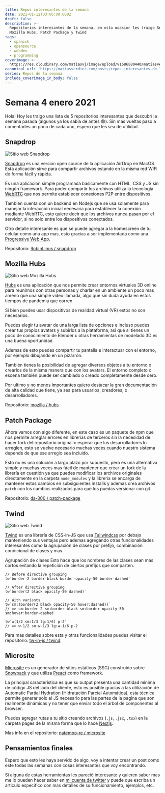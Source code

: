 ```yaml
---
title: Repos interesantes de la semana
date: 2021-01-12T03:00:00.000Z
draft: false
description: >-
  Repositorios interesantes de la semana, en esta ocasion les traigo SnapDrop,
  Mozilla Hubs, Patch Package y Twind
tags:
  - spanish
  - opensource
  - webdev
  - programming
coverimage: >-
  https://res.cloudinary.com/matiasvj/image/upload/v1686880440/matiasverdier.com/8f84dfef-7e36-4a7b-b820-cc3814523766_vc7yzk.png
canonical_url: 'https://matiasverdier.com/posts/repos-interesantes-de-la-semana-1'
series: Repos de la semana
include_coverimage_in_body: false
---
```


# Semana 4 enero 2021

Hola! Hoy les traigo una lista de 5 repositorios interesantes que descubrí la semana pasada (algunos ya los sabia de antes 😅). Sin más vueltas paso a comentarles un poco de cada uno, espero que les sea de utilidad.

## Snapdrop

![Sitio web Snapdrop](https://res.cloudinary.com/matiasvj/image/upload/v1686880440/matiasverdier.com/8pkjtbaxogcea4qdovt8_ho9dxh.png)

[Snapdrop](https://snapdrop.net/) es una version open source de la aplicación AirDrop en MacOS. Esta aplicación sirve para compartir archivos estando en la misma red WIFI de forma fácil y rápida.

Es una aplicación simple programada básicamente con HTML, CSS y JS sin ningún framework. Para poder compartir los archivos utiliza la tecnología [WebRTC](https://webrtc.org/) que nos permite establecer conexiones P2P entre dispositivos.

También cuenta con un backend en Nodejs que se usa solamente para manejar la interacción inicial necesaria para establecer la conexión mediante WebRTC, esto quiere decir que los archivos nunca pasan por el servidor, si no solo entre los dispositivos conectados.

Otro detalle interesante es que se puede agregar a la homescreen de tu celular como una app mas, esto gracias a ser implementada como una [Progressive Web App](https://web.dev/progressive-web-apps/).

Repositorio: [RobinLinus / snapdrop](https://github.com/RobinLinus/snapdrop)

## Mozilla Hubs

![Sitio web Mozilla Hubs](https://res.cloudinary.com/matiasvj/image/upload/v1686880440/matiasverdier.com/948j2xfely6ekl2fyke5_nphlvl.png)

[Hubs](https://hubs.mozilla.com/) es una aplicación que nos permite crear entornos virtuales 3D online para reunirnos con otras personas y charlar en un ambiente un poco mas ameno que una simple video llamada, algo que sin duda ayuda en estos tiempos de pandemia que corren.

Si bien puedes usar dispositivos de realidad virtual (VR) estos no son necesarios.

Puedes elegir tu avatar de una larga lista de opciones e incluso puedes crear tus propios avatars y subirlos a la plataforma, asi que si tienes un poco de conocimiento de Blender u otras herramientas de modelado 3D es una buena oportunidad.

Ademas de esto puedes compartir tu pantalla e interactuar con el entorno, por ejemplo dibujando en un pizarrón.

También tienes la posibilidad de agregar diversos objetos a tu entorno o crearlos de la misma manera que con los avatars. El entorno completo o escena también puede ser cambiado o creado completamente desde cero.

Por ultimo y no menos importantes quiero destacar la gran documentación de alta calidad que tiene, ya sea para usuarios, creadores, o desarrolladores.

Repositorio: [mozilla / hubs](https://github.com/mozilla/hubs)

## Patch Package

Ahora vamos con algo diferente, en este caso es un paquete de npm que nos permite arreglar errores en librerías de terceros sin la necesidad de hacer fork del repositorio original o esperar que los desarrolladores lo arreglen, esto se vuelve necesario muchas veces cuando nuestro sistema depende de que ese arreglo sea incluido.

Esto no es una solución a largo plazo por supuesto, pero es una alternativa simple y muchas veces mas fácil de mantener que crear un fork de la librería en cuestión ya que puedes modificar los archivos originales directamente en la carpeta `node_modules` y la librería se encarga de mantener estos cambios en subsiguientes installs y ademas crea archivos `patch` con los cambios realizados para que los puedas versionar con git.

Repositorio: [ds-300 / patch-package](https://github.com/ds300/patch-package)

## Twind

![Sitio web Twind](https://res.cloudinary.com/matiasvj/image/upload/v1686880439/matiasverdier.com/38ujkgsmhppxcf63idgs_kvhcmv.png)

[Twind](https://twind.dev/) es una librería de CSS-in-JS que usa [Tailwindcss](https://tailwindcss.com/) por debajo manteniendo sus ventajas pero ademas agregando otras funcionalidades interesantes como la agrupación de clases por prefijo, combinación condicional de clases y mas.

Agrupación de clases
Esto hace que los nombres de las clases sean más cortos evitando la repetición de ciertos prefijos que comparten.

```
// Before directive grouping
tw`border-2 border-black border-opacity-50 border-dashed`

// After directive grouping
tw`border(2 black opacity-50 dashed)`

// With variants
tw`sm:(border(2 black opacity-50 hover:dashed))`
// => sm:border-2 sm:border-black sm:border-opacity-50 sm:hover:border-dashed

tw`w(1/2 sm:1/3 lg:1/6) p-2`
// => w-1/2 sm:w-1/3 lg:w-1/6 p-2
```

Para mas detalles sobre esta y otras funcionalidades puedes visitar el repositorio: [tw-in-js / twind](https://github.com/tw-in-js/twind)

## Microsite

[Microsite](https://github.com/natemoo-re/microsite) es un generador de sitios estáticos (SSG) construido sobre [Snowpack](https://www.snowpack.dev/) y que utiliza [Preact](https://preactjs.com/) como framework.

La principal característica es que su output presenta una cantidad minima de código JS del lado del cliente, esto es posible gracias a las utilización de Automatic Partial Hydration (Hidratación Parcial Automática), esta técnica permite generar solo el JS necesario para las partes de la pagina que son realmente dinámicas y no tener que enviar todo el árbol de componentes al browser.

Puedes agregar rutas a tu sitio creando archivos (`.js`, `.jsx`, `.tsx`) en la carpeta pages de la misma forma que lo hace [Nextjs](https://nextjs.org/).

Mas info en el repositorio: [natemoo-re / microsite](https://github.com/natemoo-re/microsite)

## Pensamientos finales

Espero que esto les haya servido de algo, voy a intentar crear un post como este todas las semanas con cosas interesantes que voy encontrando.

Si alguna de estas herramientas les pareció interesante y quieren saber mas me lo pueden hacer saber en [mi cuenta de twitter](https://twitter.com/matiasvj) y puede que escriba un articulo especifico con mas detalles de su funcionamiento, ejemplos, etc.
